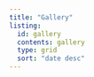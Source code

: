 ```yaml
---
title: "Gallery"
listing:
  id: gallery
  contents: gallery
  type: grid
  sort: "date desc"
---
```


::: {#gallery}
:::